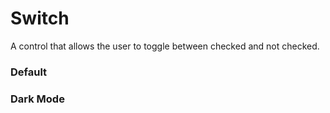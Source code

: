 
<Meta of={SwitchStories} />

# Switch

A control that allows the user to toggle between checked and not checked.

### Default

<Canvas of={SwitchStories.Default} />

### Dark Mode

<Canvas of={SwitchStories.DarkMode} className="canvas-dark" />
